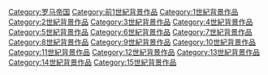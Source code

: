 [[Category:罗马帝国|Category:罗马帝国]]
[[Category:前1世紀背景作品|Category:前1世紀背景作品]]
[[Category:1世紀背景作品|Category:1世紀背景作品]]
[[Category:2世紀背景作品|Category:2世紀背景作品]]
[[Category:3世紀背景作品|Category:3世紀背景作品]]
[[Category:4世紀背景作品|Category:4世紀背景作品]]
[[Category:5世紀背景作品|Category:5世紀背景作品]]
[[Category:6世紀背景作品|Category:6世紀背景作品]]
[[Category:7世紀背景作品|Category:7世紀背景作品]]
[[Category:8世紀背景作品|Category:8世紀背景作品]]
[[Category:9世紀背景作品|Category:9世紀背景作品]]
[[Category:10世紀背景作品|Category:10世紀背景作品]]
[[Category:11世紀背景作品|Category:11世紀背景作品]]
[[Category:12世紀背景作品|Category:12世紀背景作品]]
[[Category:13世紀背景作品|Category:13世紀背景作品]]
[[Category:14世紀背景作品|Category:14世紀背景作品]]
[[Category:15世紀背景作品|Category:15世紀背景作品]]